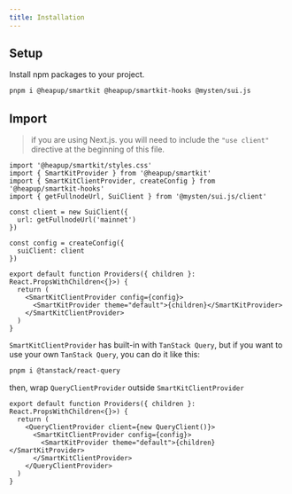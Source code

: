 ```yaml
---
title: Installation
---
```


## Setup

Install npm packages to your project.

```bash
pnpm i @heapup/smartkit @heapup/smartkit-hooks @mysten/sui.js
```

## Import

> if you are using Next.js. you will need to include the `"use client"` directive at the beginning of this file.

```tsx
import '@heapup/smartkit/styles.css'
import { SmartKitProvider } from '@heapup/smartkit'
import { SmartKitClientProvider, createConfig } from '@heapup/smartkit-hooks'
import { getFullnodeUrl, SuiClient } from '@mysten/sui.js/client'

const client = new SuiClient({
  url: getFullnodeUrl('mainnet')
})

const config = createConfig({
  suiClient: client
})

export default function Providers({ children }: React.PropsWithChildren<{}>) {
  return (
    <SmartKitClientProvider config={config}>
      <SmartKitProvider theme="default">{children}</SmartKitProvider>
    </SmartKitClientProvider>
  )
}
```

`SmartKitClientProvider` has built-in with `TanStack Query`, but if you want to use your own `TanStack Query`, you can do it like this:

```bash
pnpm i @tanstack/react-query
```

then, wrap `QueryClientProvider` outside `SmartKitClientProvider`

```tsx
export default function Providers({ children }: React.PropsWithChildren<{}>) {
  return (
    <QueryClientProvider client={new QueryClient()}>
      <SmartKitClientProvider config={config}>
        <SmartKitProvider theme="default">{children}</SmartKitProvider>
      </SmartKitClientProvider>
    </QueryClientProvider>
  )
}
```
